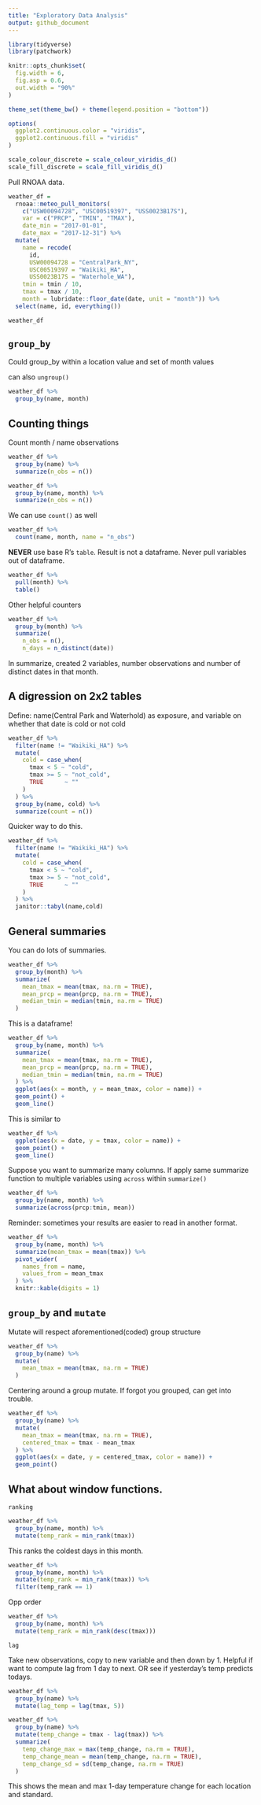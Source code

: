 ```yaml
---
title: "Exploratory Data Analysis"
output: github_document
---
```


```r
library(tidyverse)
library(patchwork)

knitr::opts_chunk$set(
  fig.width = 6,
  fig.asp = 0.6,
  out.width = "90%"
)

theme_set(theme_bw() + theme(legend.position = "bottom")) 

options(
  ggplot2.continuous.color = "viridis",
  ggplot2.continuous.fill = "viridis"
)

scale_colour_discrete = scale_colour_viridis_d()
scale_fill_discrete = scale_fill_viridis_d()
```

Pull RNOAA data.

```r
weather_df = 
  rnoaa::meteo_pull_monitors(
    c("USW00094728", "USC00519397", "USS0023B17S"),
    var = c("PRCP", "TMIN", "TMAX"), 
    date_min = "2017-01-01",
    date_max = "2017-12-31") %>%
  mutate(
    name = recode(
      id, 
      USW00094728 = "CentralPark_NY", 
      USC00519397 = "Waikiki_HA",
      USS0023B17S = "Waterhole_WA"),
    tmin = tmin / 10,
    tmax = tmax / 10,
    month = lubridate::floor_date(date, unit = "month")) %>%
  select(name, id, everything())

weather_df
```

## `group_by`

Could group_by within a location value and set of month values 

can also `ungroup()`

```r
weather_df %>% 
  group_by(name, month)
```

## Counting things

Count month / name observations

```r
weather_df %>% 
  group_by(name) %>% 
  summarize(n_obs = n())
```

```r
weather_df %>% 
  group_by(name, month) %>% 
  summarize(n_obs = n())
```

We can use `count()` as well

```r
weather_df %>% 
  count(name, month, name = "n_obs")
```

**NEVER** use base R's `table`. Result is not a dataframe. Never pull variables out of dataframe.

```r
weather_df %>% 
  pull(month) %>% 
  table()
```

Other helpful counters

```r
weather_df %>% 
  group_by(month) %>% 
  summarize(
    n_obs = n(),
    n_days = n_distinct(date))
```

In summarize, created 2 variables, number observations and number of distinct dates in that month.

## A digression on 2x2 tables

Define: name(Central Park and Waterhold) as exposure, and variable on whether that date is cold or not cold

```r
weather_df %>% 
  filter(name != "Waikiki_HA") %>% 
  mutate(
    cold = case_when(
      tmax < 5 ~ "cold",
      tmax >= 5 ~ "not_cold",
      TRUE      ~ ""
    )
  ) %>% 
  group_by(name, cold) %>% 
  summarize(count = n())
```

Quicker way to do this.

```r
weather_df %>% 
  filter(name != "Waikiki_HA") %>% 
  mutate(
    cold = case_when(
      tmax < 5 ~ "cold",
      tmax >= 5 ~ "not_cold",
      TRUE      ~ ""
    )
  ) %>% 
  janitor::tabyl(name,cold)
```

## General summaries

You can do lots of summaries.

```r
weather_df %>% 
  group_by(month) %>% 
  summarize(
    mean_tmax = mean(tmax, na.rm = TRUE),
    mean_prcp = mean(prcp, na.rm = TRUE),
    median_tmin = median(tmin, na.rm = TRUE)
  )
```

This is a dataframe!

```r
weather_df %>% 
  group_by(name, month) %>% 
  summarize(
    mean_tmax = mean(tmax, na.rm = TRUE),
    mean_prcp = mean(prcp, na.rm = TRUE),
    median_tmin = median(tmin, na.rm = TRUE)
  ) %>% 
  ggplot(aes(x = month, y = mean_tmax, color = name)) +
  geom_point() +
  geom_line()
```

This is similar to

```r
weather_df %>% 
  ggplot(aes(x = date, y = tmax, color = name)) + 
  geom_point() + 
  geom_line()
```

Suppose you want to summarize many columns. If apply same summarize function to multiple variables using `across` within `summarize()`

```r
weather_df %>% 
  group_by(name, month) %>% 
  summarize(across(prcp:tmin, mean))
```

Reminder: sometimes your results are easier to read in another format.

```r
weather_df %>% 
  group_by(name, month) %>% 
  summarize(mean_tmax = mean(tmax)) %>% 
  pivot_wider(
    names_from = name,
    values_from = mean_tmax
  ) %>% 
  knitr::kable(digits = 1)
```

## `group_by` and `mutate`

Mutate will respect aforementioned(coded) group structure

```r
weather_df %>% 
  group_by(name) %>% 
  mutate(
    mean_tmax = mean(tmax, na.rm = TRUE)
  )
```

Centering around a group mutate. If forgot you grouped, can get into trouble. 

```r
weather_df %>% 
  group_by(name) %>% 
  mutate(
    mean_tmax = mean(tmax, na.rm = TRUE),
    centered_tmax = tmax - mean_tmax
  ) %>% 
  ggplot(aes(x = date, y = centered_tmax, color = name)) +
  geom_point()
```

## What about window functions. 

`ranking`

```r
weather_df %>% 
  group_by(name, month) %>% 
  mutate(temp_rank = min_rank(tmax))
```

This ranks the coldest days in this month.

```r
weather_df %>% 
  group_by(name, month) %>% 
  mutate(temp_rank = min_rank(tmax)) %>% 
  filter(temp_rank == 1)
```

Opp order

```r
weather_df %>% 
  group_by(name, month) %>% 
  mutate(temp_rank = min_rank(desc(tmax)))
```

`lag`

Take new observations, copy to new variable and then down by 1. Helpful if want to compute lag from 1 day to next. OR see if yesterday's temp predicts todays.

```r
weather_df %>% 
  group_by(name) %>% 
  mutate(lag_temp = lag(tmax, 5))
```

```r
weather_df %>% 
  group_by(name) %>% 
  mutate(temp_change = tmax - lag(tmax)) %>% 
  summarize(
    temp_change_max = max(temp_change, na.rm = TRUE),
    temp_change_mean = mean(temp_change, na.rm = TRUE),
    temp_change_sd = sd(temp_change, na.rm = TRUE)
  )
```

This shows the mean and max 1-day temperature change for each location and standard. 


